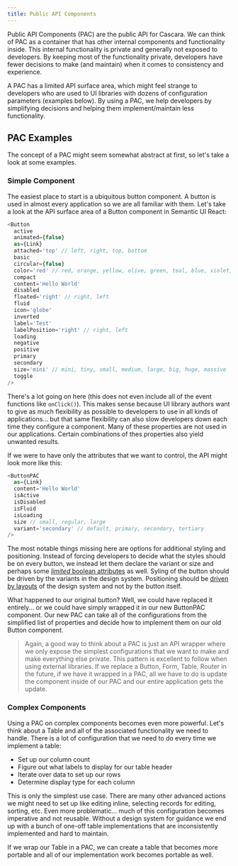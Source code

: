 ```yaml
---
title: Public API Components
---
```


Public API Components (PAC) are the public API for Cascara. We can think of PAC as a container that has other internal components and functionality inside. This internal functionality is private and generally not exposed to developers. By keeping most of the functionality private, developers have fewer decisions to make (and maintain) when it comes to consistency and experience.

A PAC has a limited API surface area, which might feel strange to developers who are used to UI libraries with dozens of configuration parameters (examples below). By using a PAC, we help developers by simplifying decisions and helping them implement/maintain less functionality.

## PAC Examples

The concept of a PAC might seem somewhat abstract at first, so let's take a look at some examples.

### Simple Component

The easiest place to start is a ubiquitous button component. A button is used in almost every application so we are all familiar with them. Let's take a look at the API surface area of a Button component in Semantic UI React:

```javascript
<Button
  active
  animated={false}
  as={Link}
  attached='top' // left, right, top, bottom
  basic
  circular={false}
  color='red' // red, orange, yellow, olive, green, teal, blue, violet, purple, pink, brown, grey, black, facebook, google plus, instagram, linkedin, twitter, vk, youtube
  compact
  content='Hello World'
  disabled
  floated='right' // right, left
  fluid
  icon='globe'
  inverted
  label='Test'
  labelPosition='right' // right, left
  loading
  negative
  positive
  primary
  secondary
  size='mini' // mini, tiny, small, medium, large, big, huge, massive
  toggle
/>
```

There's a lot going on here (this does not even include all of the event functions like `onClick()`). This makes sense because UI library authors want to give as much flexibility as possible to developers to use in all kinds of applications... but that same flexibility can also slow developers down each time they configure a component. Many of these properties are not used in our applications. Certain combinations of thes properties also yield unwanted results.

If we were to have only the attributes that we want to control, the API might look more like this:

```javascript
<ButtonPAC
  as={Link}
  content='Hello World'
  isActive
  isDisabled
  isFluid
  isLoading
  size // small, regular, large
  variant='secondary' // default, primary, secondary, tertiary
/>
```

The most notable things missing here are options for additional styling and positioning. Instead of forcing developers to decide what the styles should be on every button, we instead let them declare the variant or size and perhaps some [_limited_ boolean attributes](https://spicefactory.co/blog/2019/03/26/how-to-avoid-the-boolean-trap-when-designing-react-components/) as well. Syling of the button should be driven by the variants in the design system. Positioning should be [driven by layouts](/30-structures-and-layouts) of the design system and not by the button itself.

What happened to our original button? Well, we could have replaced it entirely... or we could have simply wrapped it in our new ButtonPAC component. Our new PAC can take all of the configurations from the simplified list of properties and decide how to implement them on our old Button component.

> Again, a good way to think about a PAC is just an API wrapper where we only expose the simplest configurations that we want to make and make everything else private. This pattern is excellent to follow when using external libraries. If we replace a Button, Form, Table, Router in the future, if we have it wrapped in a PAC, all we have to do is update the component inside of our PAC and our entire application gets the update.

### Complex Components

Using a PAC on complex components becomes even more powerful. Let's think about a Table and all of the associated functionality we need to handle. There is a lot of configuration that we need to do every time we implement a table:

- Set up our column count
- Figure out what labels to display for our table header
- Iterate over data to set up our rows
- Determine display type for each column

This is only the simplest use case. There are many other advanced actions we might need to set up like editing inline, selecting records for editing, sorting, etc. Even more problematic... much of this configuration becomes imperative and not reusable. Without a design system for guidance we end up with a bunch of one-off table implementations that are inconsistently implemented and hard to maintain.

If we wrap our Table in a PAC, we can create a table that becomes more portable and all of our implementation work becomes portable as well.

